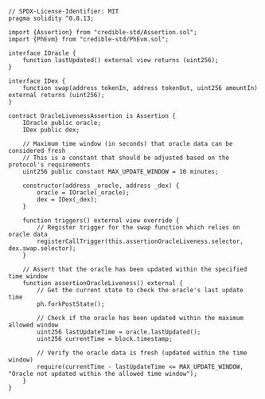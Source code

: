 ```solidity
// SPDX-License-Identifier: MIT
pragma solidity ^0.8.13;

import {Assertion} from "credible-std/Assertion.sol";
import {PhEvm} from "credible-std/PhEvm.sol";

interface IOracle {
    function lastUpdated() external view returns (uint256);
}

interface IDex {
    function swap(address tokenIn, address tokenOut, uint256 amountIn) external returns (uint256);
}

contract OracleLivenessAssertion is Assertion {
    IOracle public oracle;
    IDex public dex;

    // Maximum time window (in seconds) that oracle data can be considered fresh
    // This is a constant that should be adjusted based on the protocol's requirements
    uint256 public constant MAX_UPDATE_WINDOW = 10 minutes;

    constructor(address _oracle, address _dex) {
        oracle = IOracle(_oracle);
        dex = IDex(_dex);
    }

    function triggers() external view override {
        // Register trigger for the swap function which relies on oracle data
        registerCallTrigger(this.assertionOracleLiveness.selector, dex.swap.selector);
    }

    // Assert that the oracle has been updated within the specified time window
    function assertionOracleLiveness() external {
        // Get the current state to check the oracle's last update time
        ph.forkPostState();

        // Check if the oracle has been updated within the maximum allowed window
        uint256 lastUpdateTime = oracle.lastUpdated();
        uint256 currentTime = block.timestamp;

        // Verify the oracle data is fresh (updated within the time window)
        require(currentTime - lastUpdateTime <= MAX_UPDATE_WINDOW, "Oracle not updated within the allowed time window");
    }
}
```
